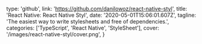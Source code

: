   type: 'github',
  link: 'https://github.com/danilowoz/react-native-styl',
  title: 'React Native: React Native Styl',
  date: '2020-05-01T15:06:01.607Z',
  tagline: 'The easiest way to write stylesheets and free of dependencies.',
  categories: ['TypeScript', 'React Native', 'StyleSheet'],
  cover: '/images/react-native-styl/cover.png',
}
